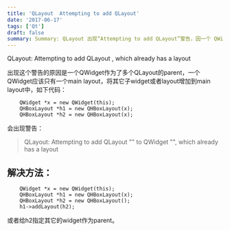 ```yaml
---
title: 'QLayout  Attempting to add QLayout'
date: '2017-06-17'
tags: ['Qt']
draft: false
summary: Summary: QLayout 出现“Attempting to add QLayout”警告，因一个 QWidget 作为多个 QLayout 的 parent 致。解决方法可将子 layout 加入主 layout 或给子 layout 指定其他 widget 为 parent。如代码示例所示。 
---
```


QLayout: Attempting to add QLayout , which already has a layout

出现这个警告的原因是一个QWidget作为了多个QLayout的parent，一个QWidget应该只有一个main layout，将其它子widget或者layout增加到main layout中，如下代码：
```
    QWidget *x = new QWidget(this);
    QHBoxLayout *h1 = new QHBoxLayout(x);
    QHBoxLayout *h2 = new QHBoxLayout(x);
```
会出现警告：
> QLayout: Attempting to add QLayout "" to QWidget "", which already has a layout

## 解决方法：
```
    QWidget *x = new QWidget(this);
    QHBoxLayout *h1 = new QHBoxLayout(x);
    QHBoxLayout *h2 = new QHBoxLayout();
    h1->addLayout(h2);
```
或者给h2指定其它的widget作为parent。